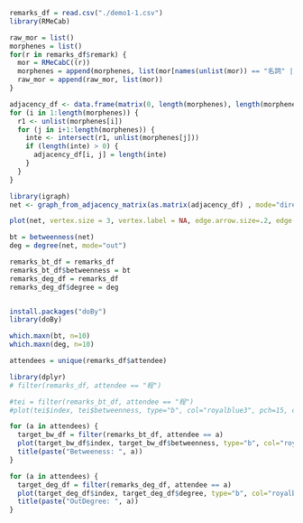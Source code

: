 ```r
remarks_df = read.csv("./demo1-1.csv")
library(RMeCab)

raw_mor = list()
morphenes = list()
for(r in remarks_df$remark) {
  mor = RMeCabC((r))
  morphenes = append(morphenes, list(mor[names(unlist(mor)) == "名詞" | names(unlist(mor)) == "動詞" | names(unlist(mor)) == "形容詞"])) 
  raw_mor = append(raw_mor, list(mor))
}

adjacency_df <- data.frame(matrix(0, length(morphenes), length(morphenes)))
for (i in 1:length(morphenes)) {
  r1 <- unlist(morphenes[i])
  for (j in i+1:length(morphenes)) {
    inte <- intersect(r1, unlist(morphenes[j]))
    if (length(inte) > 0) {
      adjacency_df[i, j] = length(inte)
    }
  }
}

library(igraph)
net <- graph_from_adjacency_matrix(as.matrix(adjacency_df) , mode="directed")

plot(net, vertex.size = 3, vertex.label = NA, edge.arrow.size=.2, edge.width=.4, edge.curved=.1) #1

bt = betweenness(net)
deg = degree(net, mode="out")

remarks_bt_df = remarks_df
remarks_bt_df$betweenness = bt
remarks_deg_df = remarks_df
remarks_deg_df$degree = deg


install.packages("doBy")
library(doBy)

which.maxn(bt, n=10)
which.maxn(deg, n=10)

attendees = unique(remarks_df$attendee)

library(dplyr)
# filter(remarks_df, attendee == "程")

#tei = filter(remarks_bt_df, attendee == "程")
#plot(tei$index, tei$betweenness, type="b", col="royalblue3", pch=15, cex=2, lwd=2, lty=1)

for (a in attendees) {
  target_bw_df = filter(remarks_bt_df, attendee == a)
  plot(target_bw_df$index, target_bw_df$betweenness, type="b", col="royalblue3", pch=15, cex=2, lwd=2, lty=1)
  title(paste("Betweeness: ", a))
}

for (a in attendees) {
  target_deg_df = filter(remarks_deg_df, attendee == a)
  plot(target_deg_df$index, target_deg_df$degree, type="b", col="royalblue3", pch=15, cex=2, lwd=2, lty=1)
  title(paste("OutDegree: ", a))
}

```

